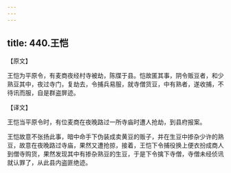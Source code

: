 ```yaml
---
---
---
```

title: 440.王恺
---



【原文】

王恺为平原令，有麦商夜经村寺被劫，陈牒于县。恺故匿其事，阴令贩豆者，和少熟豆其中，夜过寺门，复劫去，令捕兵易服，就寺僧货豆，中有熟者，遂收捕，不待讯而服，自是群盗屏迹。

【译文】

王恺当平原令时，有位麦商在夜晚路过一所寺庙时遭人抢劫，到县府报案。

王恺故意不张扬此事，暗中命手下伪装成卖黄豆的贩子，并在生豆中掺杂少许的熟豆，故意在夜晚路过寺庙，果然又遭抢掠，接着，王恺下令捕役换上便衣扮成商人到僧寺购货，果然发现其中有掺杂熟豆的生豆，于是下令擒下寺僧，寺僧未经侦讯就认罪了，从此县内盗匪绝迹。